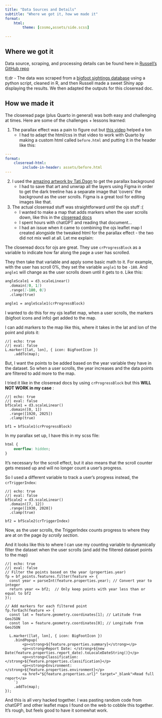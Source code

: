 ```yaml
---
title: "Data Sources and Details"
subtitle: "Where we got it, how we made it"
format:
    html:
        theme: [cosmo,assets/side.scss]
                
---
```


## Where we got it

Data source, scraping, and processing details can be found here in [Russell's GitHub repo](https://github.com/Russell-Shean/bigfoot_sightings)

tl;dr - The data was scraped from a [bigfoot sightings database](https://www.bfro.net/GDB/) using a python script, cleaned in R, and then Russell made a sweet Shiny app displaying the results. We then adapted the outputs for this closeread doc.

## How we made it

The closeread page (plus Quarto in general) was both easy and challenging at times. Here are some of the challenges + lessons learned:

1. The parallax effect was a pain to figure out but [this video](https://youtu.be/Jt2yNZdOHxQ?si=cUVVBhRDzsXhPu7_) helped a ton
    -    I had to adapt the html/css in that video to work with Quarto by making a custom html called `before.html` and putting it in the header like this:

```yaml
---
format:
    closeread-html:
        include-in-header: assets/before.html
---
```

2. I used the [amazing artwork by Tati.Dsgn](https://www.vecteezy.com/vector-art/5565275-silhouette-landscape-with-fog-forest-pine-trees-purple-mountains-illustration-of-view-mist-and-sunset-good-for-wallpaper-background-banner-cover-poster) to get the parallax background
    -    I had to save that art and unwrap all the layers using Figma in order to get the dark treeline has a separate image that 'covers' the background as the user scrolls. Figma is a great tool for editing images like that.

3. The actual closeread stuff was straightforward _until_ the ojs stuff :( 
    -    I wanted to make a map that adds markers when the user scrolls down, like this in the [closeread docs](https://closeread.dev/gallery/demos/ojs-variables/)
    -    I spent hours with chatGPT and reading that document...
    -    I had an issue when it came to combining the ojs leaflet map I created alongside the tweaked html for the parallax effect - the two did not mix well at all. Let me explain:


The closeread docs for ojs are great. They use `crProgressBlock` as a variable to indicate how far along the page a user has scrolled.

They then take that variable and apply some basic math to it. For example, with the user has scroll 0%, they set the variable `angle1` to be `-180`. And `angle1` will change as the user scrolls down until it gets to `0`. Like this:

```markdown
angleScale1 = d3.scaleLinear()
  .domain([0, 1])
  .range([-180, 0])
  .clamp(true)
    
angle1 = angleScale1(crProgressBlock)
```

I wanted to do this for my ojs leaflet map, when a user scrolls, the markers (bigfoot icons and info) get added to the map.

I can add markers to the map like this, where it takes in the lat and lon of the point and plots it:

```ojs
//| echo: true
//| eval: false
L.marker([lat, lon], { icon: BigFootIcon })
    .addTo(map);
```

But, I want the points to be added based on the year variable they have in the dataset. So when a user scrolls, the year increases and the data points are filtered to add more to the map.

I tried it like in the closeread docs by using `crProgressBlock` but this **WILL NOT WORK in my case** :

```ojs
//| echo: true
//| eval: false
bfScale1 = d3.scaleLinear()
  .domain([0, 1])
  .range([1920, 2025])
  .clamp(true)
    
bf1 = bfScale1(crProgressBlock)
```

In my parallax set up, I have this in my scss file:

```scss
html {
    overflow: hidden;
}
```
It's necessary for the scroll effect, but it also means that the scroll counter gets messed up and will no longer count a user's progress.

So I used a different variable to track a user's progress instead, the `crTriggerIndex`:

```ojs
//| echo: true
//| eval: false
bfScale2 = d3.scaleLinear()
  .domain([7, 12])
  .range([1930, 2020])
  .clamp(true)
    
bf2 = bfScale2(crTriggerIndex)
```

Now, as the user scrolls, the TriggerIndex counts progress to where they are at on the page _by scrolly section_.

And it looks like this to where I can use my counting variable to dynamically filter the dataset when the user scrolls (and add the filtered dataset points to the map)

```ojs
//| echo: true
//| eval: false
// Filter the points based on the year (properties.year)
fp = bf_points.features.filter(feature => {
  const year = parseInt(feature.properties.year); // Convert year to integer
  return year <= bf2;  // Only keep points with year less than or equal to bf2
});

// Add markers for each filtered point
fp.forEach(feature => {
  const lat = feature.geometry.coordinates[1]; // Latitude from GeoJSON
  const lon = feature.geometry.coordinates[0]; // Longitude from GeoJSON

  L.marker([lat, lon], { icon: BigFootIcon })
    .bindPopup(`
        <p><strong>${feature.properties.summary}</strong></p>
        <p><strong>Report Date: </strong>${new Date(feature.properties.report_date).toLocaleDateString()}</p>
        <p><strong>Classification: </strong>${feature.properties.classification}</p>
        <p><strong>Environment: </strong>${feature.properties.environment}</p>
        <a href="${feature.properties.url}" target="_blank">Read full report</a>
    `)
    .addTo(map);
});
```


And this is all very hacked together. I was pasting random code from chatGPT and other leaflet maps I found on the web to cobble this together. It's rough, but feels good to have it somewhat work.

